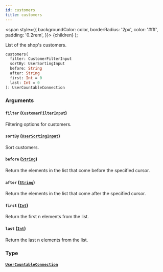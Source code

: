 ```yaml
---
id: customers
title: customers
---
```


<span
style={{
      backgroundColor: color,
      borderRadius: '2px',
      color: '#fff',
      padding: '0.2rem',
    }}>
{children}
</span>
);

List of the shop's customers.

```graphql
customers(
  filter: CustomerFilterInput
  sortBy: UserSortingInput
  before: String
  after: String
  first: Int = 0
  last: Int = 0
): UserCountableConnection

```

### Arguments

#### `filter` ([`CustomerFilterInput`](/api-reference/inputs/customer-filter-input.mdx))

Filtering options for customers.

#### `sortBy` ([`UserSortingInput`](/api-reference/inputs/user-sorting-input.mdx))

Sort customers.

#### `before` ([`String`](/api-reference/scalars/string.mdx))

Return the elements in the list that come before the specified cursor.

#### `after` ([`String`](/api-reference/scalars/string.mdx))

Return the elements in the list that come after the specified cursor.

#### `first` ([`Int`](/api-reference/scalars/int.mdx))

Return the first n elements from the list.

#### `last` ([`Int`](/api-reference/scalars/int.mdx))

Return the last n elements from the list.

### Type

#### [`UserCountableConnection`](/api-reference/objects/user-countable-connection.mdx)
